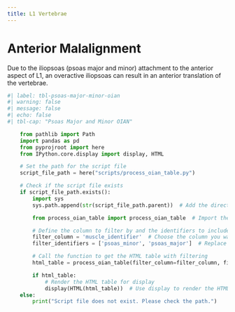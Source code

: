 ```yaml
---
title: L1 Vertebrae
---
```




# Anterior Malalignment

Due to the iliopsoas (psoas major and minor) attachment to the anterior aspect of L1, an overactive iliopsoas can result in an anterior translation of the vertebrae.


```python
#| label: tbl-psoas-major-minor-oian
#| warning: false
#| message: false
#| echo: false
#| tbl-cap: "Psoas Major and Minor OIAN"

    from pathlib import Path
    import pandas as pd
    from pyprojroot import here
    from IPython.core.display import display, HTML

    # Set the path for the script file
    script_file_path = here("scripts/process_oian_table.py")

    # Check if the script file exists
    if script_file_path.exists():
        import sys
        sys.path.append(str(script_file_path.parent))  # Add the directory of the script to the system path

        from process_oian_table import process_oian_table  # Import the specific function

        # Define the column to filter by and the identifiers to include
        filter_column = 'muscle_identifier'  # Choose the column you want to filter by
        filter_identifiers = ['psoas_minor', 'psoas_major']  # Replace with actual identifiers you want to include

        # Call the function to get the HTML table with filtering
        html_table = process_oian_table(filter_column=filter_column, filter_identifiers=filter_identifiers)

        if html_table:
            # Render the HTML table for display
            display(HTML(html_table))  # Use display to render the HTML properly
    else:
        print("Script file does not exist. Please check the path.")
```
